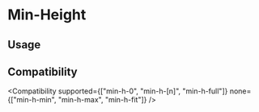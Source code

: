 
# Min-Height

## Usage

<Usage />

## Compatibility

<Compatibility
  supported={["min-h-0", "min-h-[n]", "min-h-full"]}
  none={["min-h-min", "min-h-max", "min-h-fit"]}
/>
